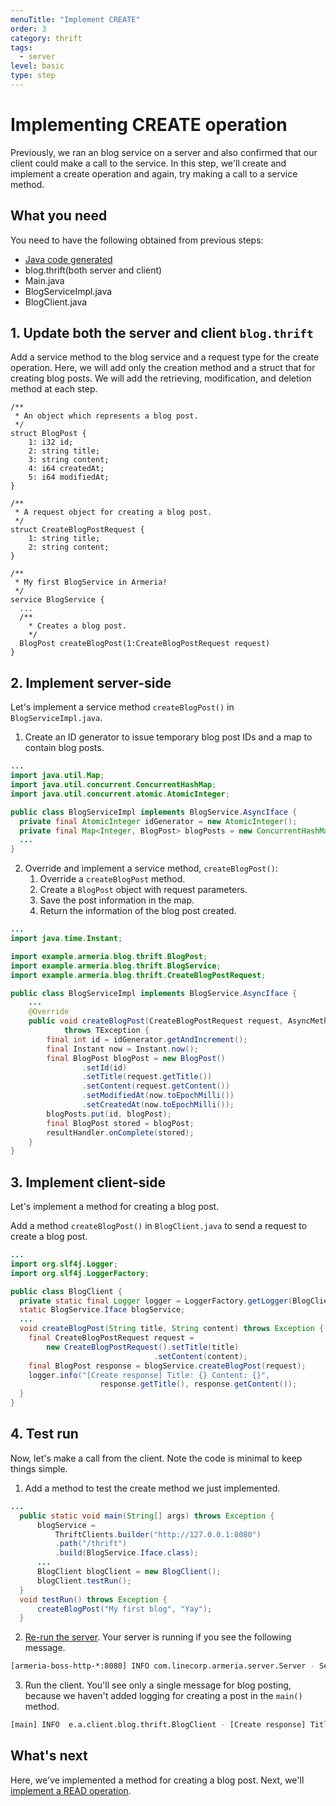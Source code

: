 ```yaml
---
menuTitle: "Implement CREATE"
order: 3
category: thrift
tags:
  - server
level: basic
type: step
---
```


# Implementing CREATE operation

Previously, we ran an blog service on a server and also confirmed that our client could make a call to the service. In this step, we'll create and implement a create operation and again, try making a call to a service method.

<TutorialSteps current={3} />

## What you need

You need to have the following obtained from previous steps:

- [Java code generated](/tutorials/thrift/blog/create-server#compile-the-thrift-file)
- blog.thrift(both server and client)
- Main.java
- BlogServiceImpl.java
- BlogClient.java


## 1. Update both the server and client `blog.thrift`

Add a service method to the blog service and a request type for the create operation. Here, we will add only the creation method and a struct that for creating blog posts. We will add the retrieving, modification, and deletion method at each step.

```thrift filename=blog.thrift
/**
 * An object which represents a blog post.
 */
struct BlogPost {
    1: i32 id;
    2: string title;
    3: string content;
    4: i64 createdAt;
    5: i64 modifiedAt;
}

/**
 * A request object for creating a blog post.
 */
struct CreateBlogPostRequest {
    1: string title;
    2: string content;
}

/**
 * My first BlogService in Armeria!
 */
service BlogService {
  ...
  /**
    * Creates a blog post.
    */
  BlogPost createBlogPost(1:CreateBlogPostRequest request)
}
```

## 2. Implement server-side

Let's implement a service method `createBlogPost()` in `BlogServiceImpl.java`.

1. Create an ID generator to issue temporary blog post IDs and a map to contain blog posts.
  ```java filename=BlogServiceImpl.java
  ...
  import java.util.Map;
  import java.util.concurrent.ConcurrentHashMap;
  import java.util.concurrent.atomic.AtomicInteger;

  public class BlogServiceImpl implements BlogService.AsyncIface {
    private final AtomicInteger idGenerator = new AtomicInteger();
    private final Map<Integer, BlogPost> blogPosts = new ConcurrentHashMap<>();
    ...
  }
  ```
2. Override and implement a service method, `createBlogPost()`:
    1. Override a `createBlogPost` method.
    2. Create a `BlogPost` object with request parameters.
    3. Save the post information in the map.
    4. Return the information of the blog post created.
  ```java filename=BlogServiceImpl.java
  ...
  import java.time.Instant;

  import example.armeria.blog.thrift.BlogPost;
  import example.armeria.blog.thrift.BlogService;
  import example.armeria.blog.thrift.CreateBlogPostRequest;

  public class BlogServiceImpl implements BlogService.AsyncIface {
      ...
      @Override
      public void createBlogPost(CreateBlogPostRequest request, AsyncMethodCallback<BlogPost> resultHandler)
              throws TException {
          final int id = idGenerator.getAndIncrement();
          final Instant now = Instant.now();
          final BlogPost blogPost = new BlogPost()
                  .setId(id)
                  .setTitle(request.getTitle())
                  .setContent(request.getContent())
                  .setModifiedAt(now.toEpochMilli())
                  .setCreatedAt(now.toEpochMilli());
          blogPosts.put(id, blogPost);
          final BlogPost stored = blogPost;
          resultHandler.onComplete(stored);
      }
  }
  ```

## 3. Implement client-side

Let's implement a method for creating a blog post.

Add a method `createBlogPost()` in `BlogClient.java` to send a request to create a blog post.
  ```java filename=BlogClient.java
  ...
  import org.slf4j.Logger;
  import org.slf4j.LoggerFactory;

  public class BlogClient {
    private static final Logger logger = LoggerFactory.getLogger(BlogClient.class);
    static BlogService.Iface blogService;
    ...
    void createBlogPost(String title, String content) throws Exception {
      final CreateBlogPostRequest request = 
          new CreateBlogPostRequest().setTitle(title)
                                  .setContent(content);
      final BlogPost response = blogService.createBlogPost(request);
      logger.info("[Create response] Title: {} Content: {}",
                      response.getTitle(), response.getContent());
    }
  }
  ```

## 4. Test run

Now, let's make a call from the client. Note the code is minimal to keep things simple.

1. Add a method to test the create method we just implemented.
  ```java filename=BlogClient.java
  ...
    public static void main(String[] args) throws Exception {
        blogService =
            ThriftClients.builder("http://127.0.0.1:8080")
            .path("/thrift")
            .build(BlogService.Iface.class);
        ...
        BlogClient blogClient = new BlogClient();
        blogClient.testRun();
    }
    void testRun() throws Exception {
        createBlogPost("My first blog", "Yay");
    }
  ```
2. [Re-run the server](/tutorials/thrift/blog/create-server#7-test-run). Your server is running if you see the following message.
  ```bash
  [armeria-boss-http-*:8080] INFO com.linecorp.armeria.server.Server - Serving HTTP at /[0:0:0:0:0:0:0:0]:8080 - http://127.0.0.1:8080/
  ```
3. Run the client. You'll see only a single message for blog posting, because we haven't added logging for creating a post in the `main()` method.
  ```bash
  [main] INFO  e.a.client.blog.thrift.BlogClient - [Create response] Title: My first blog Content: Yay
  ```

## What's next

Here, we've implemented a method for creating a blog post. Next, we'll [implement a READ operation](/tutorials/thrift/blog/implement-read).

<TutorialSteps current={3} />
